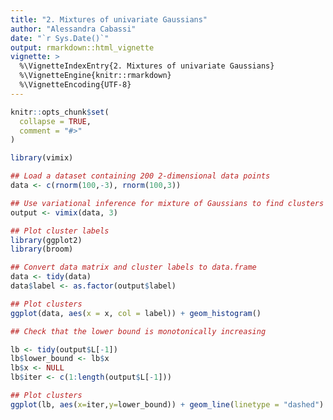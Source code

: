 ```yaml
---
title: "2. Mixtures of univariate Gaussians"
author: "Alessandra Cabassi"
date: "`r Sys.Date()`"
output: rmarkdown::html_vignette
vignette: >
  %\VignetteIndexEntry{2. Mixtures of univariate Gaussians}
  %\VignetteEngine{knitr::rmarkdown}
  %\VignetteEncoding{UTF-8}
---
```


```r
knitr::opts_chunk$set(
  collapse = TRUE,
  comment = "#>"
)
```


```r
library(vimix)

## Load a dataset containing 200 2-dimensional data points
data <- c(rnorm(100,-3), rnorm(100,3))

## Use variational inference for mixture of Gaussians to find clusters
output <- vimix(data, 3)
```

```r
## Plot cluster labels
library(ggplot2)
library(broom)

## Convert data matrix and cluster labels to data.frame
data <- tidy(data)
data$label <- as.factor(output$label)

## Plot clusters
ggplot(data, aes(x = x, col = label)) + geom_histogram()
```
```r
## Check that the lower bound is monotonically increasing

lb <- tidy(output$L[-1])
lb$lower_bound <- lb$x
lb$x <- NULL
lb$iter <- c(1:length(output$L[-1]))

## Plot clusters
ggplot(lb, aes(x=iter,y=lower_bound)) + geom_line(linetype = "dashed") + geom_point()
```
